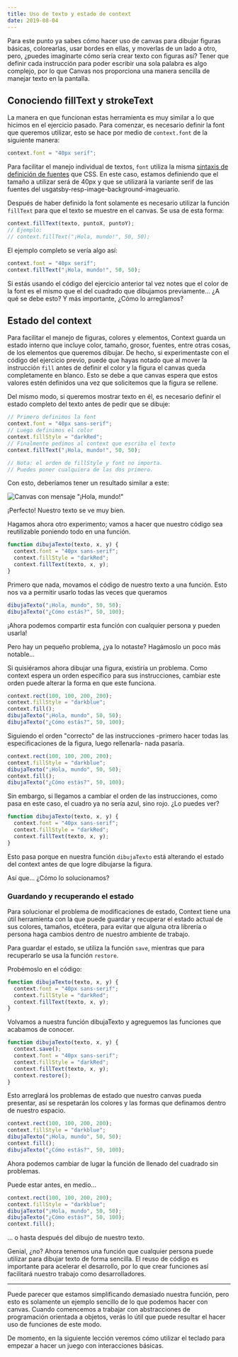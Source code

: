 ```yaml
---
title: Uso de texto y estado de context
date: 2019-08-04
---
```



Para este punto ya sabes cómo hacer uso de canvas para dibujar figuras básicas,
colorearlas, usar bordes en ellas, y moverlas de un lado a otro, pero, ¿puedes
imaginarte cómo sería crear texto con figuras así? Tener que definir cada
instrucción para poder escribir una sola palabra es algo complejo, por lo que
Canvas nos proporciona una manera sencilla de manejar texto en la pantalla.

## Conociendo fillText y strokeText

La manera en que funcionan estas herramienta es muy similar a lo que hicimos en
el ejercicio pasado. Para comenzar, es necesario definir la font que queremos
utilizar, esto se hace por medio de `context.font` de la siguiente manera:

```js
context.font = "40px serif";
```

Para facilitar el manejo individual de textos, `font` utiliza la misma [sintaxis
de definición de fuentes](https://developer.mozilla.org/en-US/docs/Web/CSS/font)
que CSS. En este caso, estamos definiendo que el tamaño a utilizar será de 40px
y que se utilizará la variante serif de las fuentes del usgatsby-resp-image-background-imageuario.

Después de haber definido la font solamente es necesario utilizar la función
`fillText` para que el texto se muestre en el canvas. Se usa de esta forma:

```js
context.fillText(texto, puntoX, puntoY);
// Ejemplo:
// context.fillText("¡Hola, mundo!", 50, 50);
```

El ejemplo completo se vería algo así:

```jsx
context.font = "40px serif";
context.fillText("¡Hola, mundo!", 50, 50);
```

Si estás usando el código del ejercicio anterior tal vez notes que el color de
la font es el mismo que el del cuadrado que dibujamos previamente... ¿A qué se
debe esto? Y más importante, ¿Cómo lo arreglamos?

## Estado del context

Para facilitar el manejo de figuras, colores y elementos, Context guarda un
estado interno que incluye color, tamaño, grosor, fuentes, entre otras cosas,
de los elementos que queremos dibujar. De hecho, si experimentaste con el código
del ejercicio previo, puede que hayas notado que al mover la instrucción `fill`
antes de definir el color y la figura el canvas queda completamente en blanco.
Esto se debe a que canvas espera que estos valores estén definidos una vez que
solicitemos que la figura se rellene.

Del mismo modo, si queremos mostrar texto en él, es necesario definir el estado
completo del texto antes de pedir que se dibuje:

```js
// Primero definimos la font
context.font = "40px sans-serif";
// Luego definimos el color
context.fillStyle = "darkRed";
// Finalmente pedimos al context que escriba el texto
context.fillText("¡Hola, mundo!", 50, 50);

// Nota: el orden de fillStyle y font no importa.
// Puedes poner cualquiera de las dos primero.
```

Con esto, deberíamos tener un resultado similar a este:

![Canvas con mensaje "¡Hola, mundo!"](../assets/04-texto-01.png)

¡Perfecto! Nuestro texto se ve muy bien.

Hagamos ahora otro experimento; vamos a hacer que nuestro código sea
reutilizable poniendo todo en una función.

<CodeWave>

```jsx
function dibujaTexto(texto, x, y) {
  context.font = "40px sans-serif";
  context.fillStyle = "darkRed";
  context.fillText(texto, x, y);
}
```

Primero que nada, movamos el código de nuestro texto a una función. Esto nos va
a permitir usarlo todas las veces que queramos

```jsx
dibujaTexto("¡Hola, mundo", 50, 50);
dibujaTexto("¿Cómo estás?", 50, 100);
```

¡Ahora podemos compartir esta función con cualquier persona y pueden usarla!

Pero hay un pequeño problema, ¿ya lo notaste? Hagámoslo un poco más notable...

Si quisiéramos ahora dibujar una figura, existiría un problema. Como context
espera un orden específico para sus instrucciones, cambiar este orden puede
alterar la forma en que este funciona.

```jsx
context.rect(100, 100, 200, 200);
context.fillStyle = "darkblue";
context.fill();
dibujaTexto("¡Hola, mundo", 50, 50);
dibujaTexto("¿Cómo estás?", 50, 100);
```

Siguiendo el orden "correcto" de las instrucciones -primero hacer todas las
especificaciones de la figura, luego rellenarla- nada pasaría.

```jsx
context.rect(100, 100, 200, 200);
context.fillStyle = "darkblue";
dibujaTexto("¡Hola, mundo", 50, 50);
context.fill();
dibujaTexto("¿Cómo estás?", 50, 100);
```

Sin embargo, si llegamos a cambiar el orden de las instrucciones, como pasa en
este caso, el cuadro ya no sería azul, sino rojo. ¿Lo puedes ver?

```jsx 3
function dibujaTexto(texto, x, y) {
  context.font = "40px sans-serif";
  context.fillStyle = "darkRed";
  context.fillText(texto, x, y);
}
```

Esto pasa porque en nuestra función `dibujaTexto` está alterando el estado del
context antes de que logre dibujarse la figura.

</CodeWave>

Así que... ¿Cómo lo solucionamos?

### Guardando y recuperando el estado

Para solucionar el problema de modificaciones de estado, Context tiene una útil
herramienta con la que puede guardar y recuperar el estado actual de sus
colores, tamaños, etcétera, para evitar que alguna otra librería o persona haga
cambios dentro de nuestro ambiente de trabajo.

Para guardar el estado, se utiliza la función `save`, mientras que para
recuperarlo se usa la función `restore`.

Probémoslo en el código:

<CodeWave>

```jsx
function dibujaTexto(texto, x, y) {
  context.font = "40px sans-serif";
  context.fillStyle = "darkRed";
  context.fillText(texto, x, y);
}
```

Volvamos a nuestra función dibujaTexto y agreguemos las funciones que acabamos
de conocer.

```js
function dibujaTexto(texto, x, y) {
  context.save();
  context.font = "40px sans-serif";
  context.fillStyle = "darkRed";
  context.fillText(texto, x, y);
  context.restore();
}
```

Esto arreglará los problemas de estado que nuestro canvas pueda presentar, así
se respetarán los colores y las formas que definamos dentro de nuestro espacio.

```js
context.rect(100, 100, 200, 200);
context.fillStyle = "darkblue";
dibujaTexto("¡Hola, mundo", 50, 50);
context.fill();
dibujaTexto("¿Cómo estás?", 50, 100);
```

Ahora podemos cambiar de lugar la función de llenado del cuadrado sin problemas.

Puede estar antes, en medio...

```js
context.rect(100, 100, 200, 200);
context.fillStyle = "darkblue";
dibujaTexto("¡Hola, mundo", 50, 50);
dibujaTexto("¿Cómo estás?", 50, 100);
context.fill();
```

... o hasta después del dibujo de nuestro texto.

Genial, ¿no? Ahora tenemos una función que cualquier persona puede utilizar
para dibujar texto de forma sencilla. El reuso de código es importante para
acelerar el desarrollo, por lo que crear funciones así facilitará nuestro
trabajo como desarrolladores.

</CodeWave>

---

Puede parecer que estamos simplificando demasiado nuestra función, pero esto es
solamente un ejemplo sencillo de lo que podemos hacer con canvas. Cuando
comencemos a trabajar con abstracciones de programación orientada a objetos,
verás lo útil que puede resultar el hacer uso de funciones de este modo.

De momento, en la siguiente lección veremos cómo utilizar el teclado para
empezar a hacer un juego con interacciones básicas.
